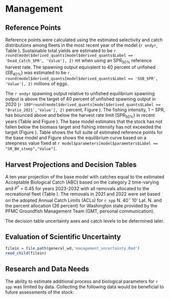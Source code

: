 # Management 

## Reference Points

Reference points were calculated using the estimated selectivity and catch distributions among fleets in the most recent year of the model (`r endyr`, Table \ref{tab:referenceES}). Sustainable total yields are estimated to be `r round(model$derived_quants[model$derived_quants$Label == 'Dead_Catch_SPR', 'Value'], 2)` mt when using an $\text{SPR}_{50\%}$ reference harvest rate. The spawning output equivalent to 40 percent of unfished ($SB_{40\%}$) was estimated to be `r round(model$derived_quants[model$derived_quants$Label == 'SSB_SPR', 'Value'], 2)` millions of eggs. 

The `r endyr` spawning output relative to unfished equilibrium spawning output is above the target of 40 percent of unfished spawning output in 2020 (`r 100*round(model$derived_quants[model$derived_quants$Label == 'Bratio_2021','Value'], 2)` percent, Figure \ref{fig:depl}). The fishing intensity, $1-\text{SPR}$, has bounced above and below the harvest rate limit ($\text{SPR}_{50\%}$) in recent years (Table \ref{tab:timeseries} and Figure \ref{fig:1-spr}). The base model estimates that the stock has not fallen below the biomass target and fishing intensity has not exceeded the target (Figure \ref{fig:phase}). Table \ref{tab:referenceES} shows the full suite of estimated reference points for the base model and Figure \ref{fig:yield} shows the equilibrium curve based on a steepness value fixed at `r model$parameters[model$parameters$Label == "SR_BH_steep","Value"]`.

## Harvest Projections and Decision Tables

A ten year projection of the base model with catches equal to the estimated Acceptable Biological Catch (ABC) based on the category 2 time-varying and $P^*$ = 0.45 for years 2023-2032 with all removals allocated to the recreational fleet (Table \ref{tab:project}). The removals in 2021 and 2022 were set based on the adopted Annual Catch Limits (ACLs) for `r spp` N. 40$^\circ$ 10' Lat. N. and the percent allocation (26 percent) for Washington state provided by the PFMC Groundfish Management Team (GMT, personal communication). 

The decision table uncertainty axes and catch levels to be determined later.

## Evaluation of Scientific Uncertainty

```r
filein = file.path(general_wd,'management_uncertainty.Rmd')
read_child(filein)
```

## Research and Data Needs

The ability to estimate additional process and biological parameters for `r spp` was limited by data. Collecting the following data would be beneficial to future assessments of the stock:

\begin{itemize}

	\item Continue collecting length and otolith samples from recreational catches with an emphasis on increasing annual samples collected.

	\item Collect length data for the commercial fleet if catches occur.

	\item Evaluate the connectivity of `r spp` stocks off the coast of Oregon and Washington. 

\end{itemize}
